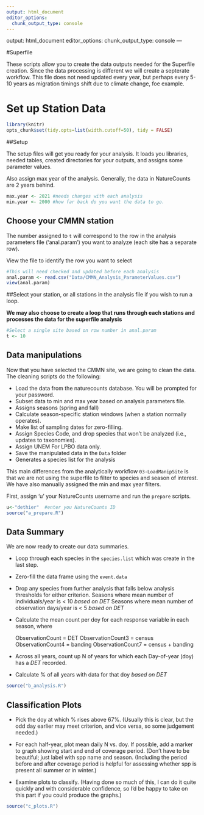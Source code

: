 ```yaml
---
output: html_document
editor_options: 
  chunk_output_type: console
---
```

output: html_document
editor_options: 
  chunk_output_type: console
---

#Superfile

These scripts allow you to create the data outputs needed for the Superfile creation. Since the data processing is different we will create a septerate workflow. This file does not need updated every year, but perhaps every 5-10 years as migration timings shift due to climate change, foe example. 


# Set up Station Data {#Setup3}

```r

library(knitr)
opts_chunk$set(tidy.opts=list(width.cutoff=50), tidy = FALSE)

```

##Setup

The setup files will get you ready for your analysis. It loads you libraries, needed tables, created directories for your outputs, and assigns some parameter values. 

Also assign max year of the analysis. Generally, the data in NatureCounts are 2 years behind. 

```r

max.year <- 2021 #needs changes with each analysis
min.year <- 2000 #how far back do you want the data to go. 

```

## Choose your CMMN station {#Setup3.1}

The number assigned to `t` will correspond to the row in the analysis parameters file ('anal.param') you want to analyze (each site has a separate row).

View the file to identify the row you want to select
```r

#This will need checked and updated before each analysis
anal.param <- read.csv("Data/CMMN_Analysis_ParameterValues.csv") 
view(anal.param)

```

##Select your station, or all stations in the analysis file if you wish to run a loop. 

**We may also choose to create a loop that runs through each stations and processes the data for the superfile analysis**
```r

#Select a single site based on row number in anal.param
t <- 10 

```

## Data manipulations {#Setup3.2}

Now that you have selected the CMMN site, we are going to clean the data. The cleaning scripts do the following: 

  - Load the data from the naturecounts database. You will be prompted for your password.
  - Subset data to min and max year based on analysis parameters file.
  - Assigns seasons (spring and fall)
  - Calculate season-specific station windows (when a station normally operates).
  - Make list of sampling dates for zero-filling.
  - Assign Species Code, and drop species that won't be analyzed (i.e., updates to taxonomies).
  - Assign UNEM For LPBO data only.
  - Save the manipulated data in the `Data` folder
  - Generates a species list for the analysis

This main differences from the analytically workflow `03-LoadManipSite` is that we are not using the superfile to filter to species and season of interest. We have also manually assigned the min and max year filters. 
  
First, assign 'u' your NatureCounts username and run the `prepare` scripts.

```r
  
u<-"dethier"  #enter you NatureCounts ID
source("a_prepare.R")

```

## Data Summary

We are now ready to create our data summaries.  

  - Loop through each species in the `species.list` which was create in the last step.
  - Zero-fill the data frame using the `event.data` 
  - Drop any species from further analysis that falls below analysis thresholds for either criterion.
      Seasons where mean number of individuals/year is < 10 *based on DET*
      Seasons where mean number of observation days/year is < 5 *based on DET*
  - Calculate the mean count per doy for each response variable in each season, where
  
    ObservationCount = DET
    ObservationCount3 = census
    ObservationCount4 = banding
    ObservationCount7 = census + banding
    
  - Across all years, count up N of years for which each Day-of-year (doy) has a *DET* recorded.
  -	Calculate % of all years with data for that doy *based on DET*


```r

source("b_analysis.R")

```

## Classification Plots

    
-	Pick the doy at which % rises above 67%.  (Usually this is clear, but the odd day earlier may meet criterion, and vice versa, so some judgement needed.)

-	For each half-year, plot mean daily N vs. doy.  If possible, add a marker to graph showing start and end of coverage period. (Don’t have to be beautiful; just label with spp name and season. (Including the period before and after coverage period is helpful for assessing whether spp is present all summer or in winter.)

-	Examine plots to classify.  (Having done so much of this, I can do it quite quickly and with considerable confidence, so I’d be happy to take on this part if you could produce the graphs.)


```r

source("c_plots.R")

```
